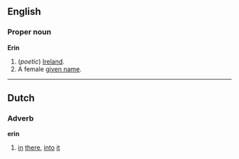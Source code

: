==English==
===Proper noun===
'''Erin'''

#(''poetic'') [[Ireland]].
#A female [[given name]].

----
==Dutch==
===Adverb===
'''erin'''

#[[in]] [[there]], [[into]] [[it]]